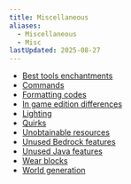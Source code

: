```yaml
---
title: Miscellaneous
aliases:
  - Miscellaneous
  - Misc
lastUpdated: 2025-08-27
---
```


- [Best tools enchantments](/besttoolsenchantments)
- [Commands](/command)
- [Formatting codes](/formattingcode)
- [In game edition differences](/editionsdiffs)
- [Lighting](/lighting)
- [Quirks](/quirk)
- [Unobtainable resources](/unobtainableresources)
- [Unused Bedrock features](/unusedbedrockfeatures)
- [Unused Java features](/unusedjavafeatures)
- [Wear blocks](/wearblocks)
- [World generation](/worldgeneration)
